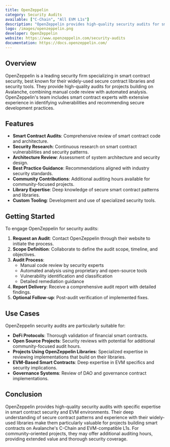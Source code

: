 ```yaml
---
title: OpenZeppelin
category: Security Audits
available: ["C-Chain", "All EVM L1s"]
description: "OpenZeppelin provides high-quality security audits for smart contracts with additional auditing hours for community contributions."
logo: /images/openzeppelin.png
developer: OpenZeppelin
website: https://www.openzeppelin.com/security-audits
documentation: https://docs.openzeppelin.com/
---
```


## Overview

OpenZeppelin is a leading security firm specializing in smart contract security, best known for their widely-used secure contract libraries and security tools. They provide high-quality audits for projects building on Avalanche, combining manual code review with automated analysis. OpenZeppelin's team includes smart contract experts with extensive experience in identifying vulnerabilities and recommending secure development practices.

## Features

- **Smart Contract Audits**: Comprehensive review of smart contract code and architecture.
- **Security Research**: Continuous research on smart contract vulnerabilities and security patterns.
- **Architecture Review**: Assessment of system architecture and security design.
- **Best Practice Guidance**: Recommendations aligned with industry security standards.
- **Community Contributions**: Additional auditing hours available for community-focused projects.
- **Library Expertise**: Deep knowledge of secure smart contract patterns and libraries.
- **Custom Tooling**: Development and use of specialized security tools.

## Getting Started

To engage OpenZeppelin for security audits:

1. **Request an Audit**: Contact OpenZeppelin through their website to initiate the process.
2. **Scope Definition**: Collaborate to define the audit scope, timeline, and objectives.
3. **Audit Process**: 
   - Manual code review by security experts
   - Automated analysis using proprietary and open-source tools
   - Vulnerability identification and classification
   - Detailed remediation guidance
4. **Report Delivery**: Receive a comprehensive audit report with detailed findings.
5. **Optional Follow-up**: Post-audit verification of implemented fixes.

## Use Cases

OpenZeppelin security audits are particularly suitable for:

- **DeFi Protocols**: Thorough validation of financial smart contracts.
- **Open Source Projects**: Security reviews with potential for additional community-focused audit hours.
- **Projects Using OpenZeppelin Libraries**: Specialized expertise in reviewing implementations that build on their libraries.
- **EVM-Based Smart Contracts**: Deep expertise in EVM specifics and security implications.
- **Governance Systems**: Review of DAO and governance contract implementations.

## Conclusion

OpenZeppelin provides high-quality security audits with specific expertise in smart contract security and EVM environments. Their deep understanding of secure contract patterns and experience with their widely-used libraries make them particularly valuable for projects building smart contracts on Avalanche's C-Chain and EVM-compatible L1s. For community-oriented projects, they may offer additional auditing hours, providing extended value and thorough security coverage. 